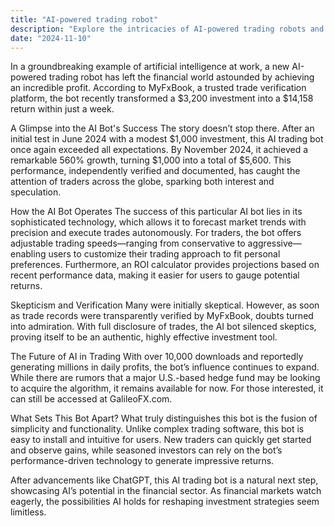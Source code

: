 ---
title: "AI-powered trading robot"
description: "Explore the intricacies of AI-powered trading robots and their impact on stock markets."
date: "2024-11-10"
---


In a groundbreaking example of artificial intelligence at work, a new AI-powered trading robot has left the financial world astounded by achieving an incredible profit. According to MyFxBook, a trusted trade verification platform, the bot recently transformed a $3,200 investment into a $14,158 return within just a week.

A Glimpse into the AI Bot's Success
The story doesn’t stop there. After an initial test in June 2024 with a modest $1,000 investment, this AI trading bot once again exceeded all expectations. By November 2024, it achieved a remarkable 560% growth, turning $1,000 into a total of $5,600. This performance, independently verified and documented, has caught the attention of traders across the globe, sparking both interest and speculation.

How the AI Bot Operates
The success of this particular AI bot lies in its sophisticated technology, which allows it to forecast market trends with precision and execute trades autonomously. For traders, the bot offers adjustable trading speeds—ranging from conservative to aggressive—enabling users to customize their trading approach to fit personal preferences. Furthermore, an ROI calculator provides projections based on recent performance data, making it easier for users to gauge potential returns.

Skepticism and Verification
Many were initially skeptical. However, as soon as trade records were transparently verified by MyFxBook, doubts turned into admiration. With full disclosure of trades, the AI bot silenced skeptics, proving itself to be an authentic, highly effective investment tool.

The Future of AI in Trading
With over 10,000 downloads and reportedly generating millions in daily profits, the bot’s influence continues to expand. While there are rumors that a major U.S.-based hedge fund may be looking to acquire the algorithm, it remains available for now. For those interested, it can still be accessed at GalileoFX.com.

What Sets This Bot Apart?
What truly distinguishes this bot is the fusion of simplicity and functionality. Unlike complex trading software, this bot is easy to install and intuitive for users. New traders can quickly get started and observe gains, while seasoned investors can rely on the bot’s performance-driven technology to generate impressive returns.

After advancements like ChatGPT, this AI trading bot is a natural next step, showcasing AI’s potential in the financial sector. As financial markets watch eagerly, the possibilities AI holds for reshaping investment strategies seem limitless.




